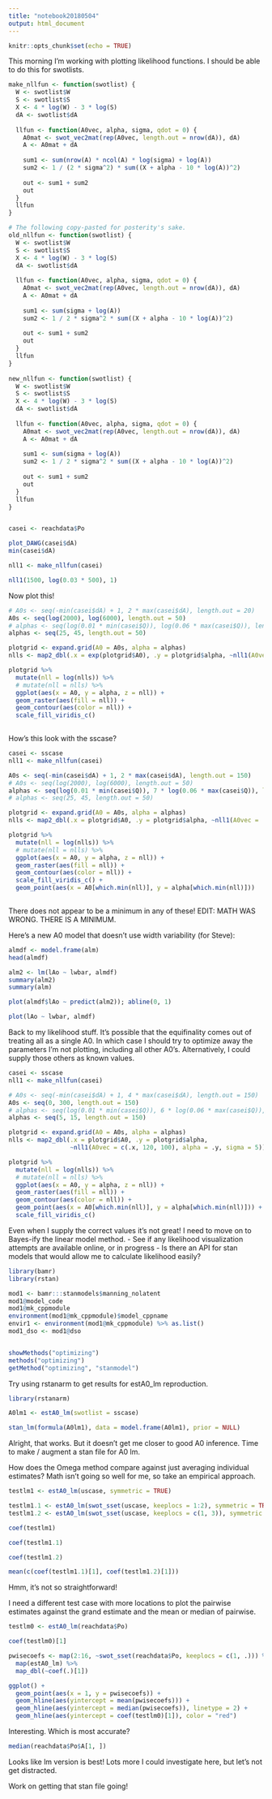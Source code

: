---
title: "notebook20180504"
output: html_document
---

```{r setup, include=FALSE}
knitr::opts_chunk$set(echo = TRUE)
```

This morning I'm working with plotting likelihood functions. I should be able to do this for swotlists.

```{r}
make_nllfun <- function(swotlist) {
  W <- swotlist$W
  S <- swotlist$S
  X <- 4 * log(W) - 3 * log(S)
  dA <- swotlist$dA
  
  llfun <- function(A0vec, alpha, sigma, qdot = 0) {
    A0mat <- swot_vec2mat(rep(A0vec, length.out = nrow(dA)), dA)
    A <- A0mat + dA
    
    sum1 <- sum(nrow(A) * ncol(A) * log(sigma) + log(A))
    sum2 <- 1 / (2 * sigma^2) * sum((X + alpha - 10 * log(A))^2)
    
    out <- sum1 + sum2
    out
  }
  llfun
}

# The following copy-pasted for posterity's sake.
old_nllfun <- function(swotlist) {
  W <- swotlist$W
  S <- swotlist$S
  X <- 4 * log(W) - 3 * log(S)
  dA <- swotlist$dA
  
  llfun <- function(A0vec, alpha, sigma, qdot = 0) {
    A0mat <- swot_vec2mat(rep(A0vec, length.out = nrow(dA)), dA)
    A <- A0mat + dA
    
    sum1 <- sum(sigma + log(A))
    sum2 <- 1 / 2 * sigma^2 * sum((X + alpha - 10 * log(A))^2)
    
    out <- sum1 + sum2
    out
  }
  llfun
}
 
new_nllfun <- function(swotlist) {
  W <- swotlist$W
  S <- swotlist$S
  X <- 4 * log(W) - 3 * log(S)
  dA <- swotlist$dA
  
  llfun <- function(A0vec, alpha, sigma, qdot = 0) {
    A0mat <- swot_vec2mat(rep(A0vec, length.out = nrow(dA)), dA)
    A <- A0mat + dA
    
    sum1 <- sum(sigma + log(A))
    sum2 <- 1 / 2 * sigma^2 * sum((X + alpha - 10 * log(A))^2)
    
    out <- sum1 + sum2
    out
  }
  llfun
}


casei <- reachdata$Po

plot_DAWG(casei$dA)
min(casei$dA)

nll1 <- make_nllfun(casei)

nll1(1500, log(0.03 * 500), 1)
```

Now plot this!

```{r}
# A0s <- seq(-min(casei$dA) + 1, 2 * max(casei$dA), length.out = 20)
A0s <- seq(log(2000), log(6000), length.out = 50)
# alphas <- seq(log(0.01 * min(casei$Q)), log(0.06 * max(casei$Q)), length.out = 20)
alphas <- seq(25, 45, length.out = 50)

plotgrid <- expand.grid(A0 = A0s, alpha = alphas)
nlls <- map2_dbl(.x = exp(plotgrid$A0), .y = plotgrid$alpha, ~nll1(A0vec = .x, alpha = .y, sigma = 4))

plotgrid %>% 
  mutate(nll = log(nlls)) %>%
  # mutate(nll = nlls) %>%
  ggplot(aes(x = A0, y = alpha, z = nll)) +
  geom_raster(aes(fill = nll)) +
  geom_contour(aes(color = nll)) +
  scale_fill_viridis_c()
  

```

How's this look with the sscase?

```{r}
casei <- sscase
nll1 <- make_nllfun(casei)

A0s <- seq(-min(casei$dA) + 1, 2 * max(casei$dA), length.out = 150)
# A0s <- seq(log(2000), log(6000), length.out = 50)
alphas <- seq(log(0.01 * min(casei$Q)), 7 * log(0.06 * max(casei$Q)), length.out = 150)
# alphas <- seq(25, 45, length.out = 50)

plotgrid <- expand.grid(A0 = A0s, alpha = alphas)
nlls <- map2_dbl(.x = plotgrid$A0, .y = plotgrid$alpha, ~nll1(A0vec = .x, alpha = .y, sigma = 5))

plotgrid %>% 
  mutate(nll = log(nlls)) %>%
  # mutate(nll = nlls) %>%
  ggplot(aes(x = A0, y = alpha, z = nll)) +
  geom_raster(aes(fill = nll)) +
  geom_contour(aes(color = nll)) +
  scale_fill_viridis_c() +
  geom_point(aes(x = A0[which.min(nll)], y = alpha[which.min(nll)]))
  
```

There does not appear to be a minimum in any of these! EDIT: MATH WAS WRONG. THERE IS A MINIMUM.


Here's a new A0 model that doesn't use width variability (for Steve):

```{r}
almdf <- model.frame(alm)
head(almdf)

alm2 <- lm(lAo ~ lwbar, almdf)
summary(alm2)
summary(alm)

plot(almdf$lAo ~ predict(alm2)); abline(0, 1)

plot(lAo ~ lwbar, almdf)
```

Back to my likelihood stuff. It's possible that the equifinality comes out of treating all as a single A0. In which case I should try to optimize away the parameters I'm not plotting, including all other A0's. Alternatively, I could supply those others as known values. 

```{r}
casei <- sscase
nll1 <- make_nllfun(casei)

# A0s <- seq(-min(casei$dA) + 1, 4 * max(casei$dA), length.out = 150)
A0s <- seq(0, 300, length.out = 150)
# alphas <- seq(log(0.01 * min(casei$Q)), 6 * log(0.06 * max(casei$Q)), length.out = 150)
alphas <- seq(5, 15, length.out = 150)

plotgrid <- expand.grid(A0 = A0s, alpha = alphas)
nlls <- map2_dbl(.x = plotgrid$A0, .y = plotgrid$alpha, 
                 ~nll1(A0vec = c(.x, 120, 100), alpha = .y, sigma = 5))

plotgrid %>% 
  mutate(nll = log(nlls)) %>%
  # mutate(nll = nlls) %>%
  ggplot(aes(x = A0, y = alpha, z = nll)) +
  geom_raster(aes(fill = nll)) +
  geom_contour(aes(color = nll)) +
  geom_point(aes(x = A0[which.min(nll)], y = alpha[which.min(nll)])) +
  scale_fill_viridis_c()
```

Even when I supply the correct values it's not great! I need to move on to Bayes-ify the linear model method. 
- See if any likelihood visualization attempts are available online, or in progress
- Is there an API for stan models that would allow me to calculate likelihood easily?


```{r}
library(bamr)
library(rstan)

mod1 <- bamr:::stanmodels$manning_nolatent
mod1@model_code
mod1@mk_cppmodule
environment(mod1@mk_cppmodule)$model_cppname
envir1 <- environment(mod1@mk_cppmodule) %>% as.list()
mod1_dso <- mod1@dso


showMethods("optimizing")
methods("optimizing")
getMethod("optimizing", "stanmodel")
```


Try using rstanarm to get results for estA0_lm reproduction.

```{r}
library(rstanarm)

A0lm1 <- estA0_lm(swotlist = sscase)

stan_lm(formula(A0lm1), data = model.frame(A0lm1), prior = NULL)
```

Alright, that works. But it doesn't get me closer to good A0 inference. Time to make / augment a stan file for A0 lm. 

How does the Omega method compare against just averaging individual estimates? Math isn't going so well for me, so take an empirical approach. 

```{r}
testlm1 <- estA0_lm(uscase, symmetric = TRUE)

testlm1.1 <- estA0_lm(swot_sset(uscase, keeplocs = 1:2), symmetric = TRUE)
testlm1.2 <- estA0_lm(swot_sset(uscase, keeplocs = c(1, 3)), symmetric = TRUE)

coef(testlm1)

coef(testlm1.1)

coef(testlm1.2)

mean(c(coef(testlm1.1)[1], coef(testlm1.2)[1]))
```

Hmm, it's not so straightforward!

I need a different test case with more locations to plot the pairwise estimates against the grand estimate and the mean or median of pairwise. 

```{r}
testlm0 <- estA0_lm(reachdata$Po)

coef(testlm0)[1]

pwisecoefs <- map(2:16, ~swot_sset(reachdata$Po, keeplocs = c(1, .))) %>% 
  map(estA0_lm) %>% 
  map_dbl(~coef(.)[1])

ggplot() +
  geom_point(aes(x = 1, y = pwisecoefs)) +
  geom_hline(aes(yintercept = mean(pwisecoefs))) +
  geom_hline(aes(yintercept = median(pwisecoefs)), linetype = 2) +
  geom_hline(aes(yintercept = coef(testlm0)[1]), color = "red")

```

Interesting. Which is most accurate?

```{r}
median(reachdata$Po$A[1, ])
```

Looks like lm version is best! Lots more I could investigate here, but let's not get distracted. 


Work on getting that stan file going!

